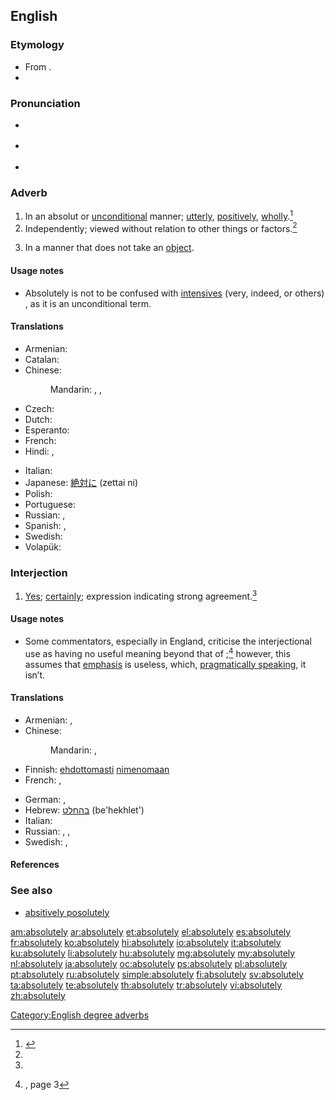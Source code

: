 ==English==

===Etymology===
* From {{etyl|enm}}.
* {{suffix|absolute|ly}}

===Pronunciation===
* {{a|UK}} {{IPA|/æb.səˈluːt.li/}}
* {{a|US}} {{IPA|/ˌæb.səˈlut.li/|/ˈæb.səˌlut.li/}}
* {{audio|en-us-absolutely.ogg|Audio (US)}}

===Adverb===
{{en-adv|-}}

# In an absolut or [[unconditional]] manner; [[utterly]], [[positively]], [[wholly]].{{defdate|First attested around 1350 to 1470.}}<ref name=SOED>{{reference-book | last =| first = | authorlink =  | coauthors =  | editor =Brown, Lesley  | others =  | title = The Shorter Oxford English Dictionary | origdate =  | origyear = 1933| origmonth =  | url =  | format =  | accessdate =  | accessyear =  | accessmonth =  | edition = 5th | date =  | year =2003| month =  | publisher =Oxford University Press  | location =Oxford, UK | language =  | id =  | doi = | isbn =978-0-19-860575-7 | lccn = | ol = | pages =9| chapter =  | chapterurl =  | quote =}}</ref>
# Independently; viewed without relation to other things or factors.{{defdate|First attested around 1350 to 1470.}}<ref name=SOED/>
# {{context|grammar}} In a manner that does not take an [[object]].

====Usage notes====
* Absolutely is not to be confused with [[intensive]]s (very, indeed, or others) , as it is an unconditional term.

====Translations====
{{trans-top|degree}}
{{trans-mid}}
{{trans-bottom}}
{{trans-top|in an absolute manner}}
* Armenian: {{t-|hy|անպայման|tr=anpayman}}
* Catalan: {{t+|ca|absolutament}}
* Chinese:
*: Mandarin: {{t|cmn|絕對地|sc=Hani}}, {{t|cmn|绝对地|tr=juéduìde|sc=Hani}}, {{t|cmn|完全地|tr=wánquánde|sc=Hani}}
* Czech: {{t+|cs|naprosto}}
* Dutch: {{t+|nl|absoluut}}
* Esperanto: {{t-|eo|nepre}}
* French: {{t+|fr|absolument}}
* Hindi: {{t-|hi|बिलकुल}},  {{t-|hi|बिल्कुल}}
{{trans-mid}}
* Italian: {{t+|it|assolutamente}}
* Japanese: [[絶対に]] (zettai ni)
* Polish: {{t+|pl|absolutnie}}
* Portuguese: {{t+|pt|absolutamente}}
* Russian: {{t+|ru|совершенно|tr=sovershénno}}, {{t+|ru|абсолютно|tr=absolyútno}}
* Spanish: {{t+|es|totalmente}}, {{t+|es|absolutamente}}
* Swedish: {{t+|sv|absolut}}
* Volapük: {{t+|vo|go}}
{{trans-bottom}}

{{trans-top|with absolution}}
{{trans-mid}}
{{trans-bottom}}

===Interjection===
{{en-interj}}

# [[yes|Yes]]; [[certainly]]; expression indicating strong agreement.{{defdate|First attested around 1350 to 1470.}}<ref name=SOED/>

====Usage notes====
* Some commentators, especially in England, criticise the interjectional use as having no useful meaning beyond that of {{term|yes|lang=en}};<ref name="SLE-usage">{{R:She Literally Exploded}}, page 3</ref> however, this assumes that [[emphasis]] is useless, which, [[pragmatics|pragmatically speaking]], it isn’t.

====Translations====
{{trans-top|yes; certainly}}
* Armenian: {{t-|hy|իհարկե|tr=iharke}}, {{t-|hy|աչքիս վրա|tr=ačk’is vra}}
* Chinese:
*: Mandarin: {{t-|cmn|當然|sc=Hani}}, {{t-|cmn|当然|tr=dāngrán|sc=Hani}}
* Finnish: [[ehdottomasti]] [[nimenomaan]]
* French: {{t+|fr|absolument}}, {{qualifier|Quebec, informal}} {{t+|fr|mets-en}}
{{trans-mid}}
* German: {{t+|de|allerdings}}, {{t-|de|aber hallo}}
* Hebrew: [[בהחלט]] (be'hekhlet')
* Italian: {{t+|it|assolutamente}}
* Russian: {{t+|ru|конечно|tr=konéčno}}, {{t+|ru|точно|tr=tóčno}}, {{t+|ru|именно|tr=ímenno}}
* Swedish: {{t+|sv|absolut}}, {{t+|sv|definitivt}}
{{trans-bottom}}

====References====
<references/>

===See also===
* [[absitively posolutely]]

[[Category:English degree adverbs]]

[[am:absolutely]]
[[ar:absolutely]]
[[et:absolutely]]
[[el:absolutely]]
[[es:absolutely]]
[[fr:absolutely]]
[[ko:absolutely]]
[[hi:absolutely]]
[[io:absolutely]]
[[it:absolutely]]
[[ku:absolutely]]
[[li:absolutely]]
[[hu:absolutely]]
[[mg:absolutely]]
[[my:absolutely]]
[[nl:absolutely]]
[[ja:absolutely]]
[[oc:absolutely]]
[[ps:absolutely]]
[[pl:absolutely]]
[[pt:absolutely]]
[[ru:absolutely]]
[[simple:absolutely]]
[[fi:absolutely]]
[[sv:absolutely]]
[[ta:absolutely]]
[[te:absolutely]]
[[th:absolutely]]
[[tr:absolutely]]
[[vi:absolutely]]
[[zh:absolutely]]